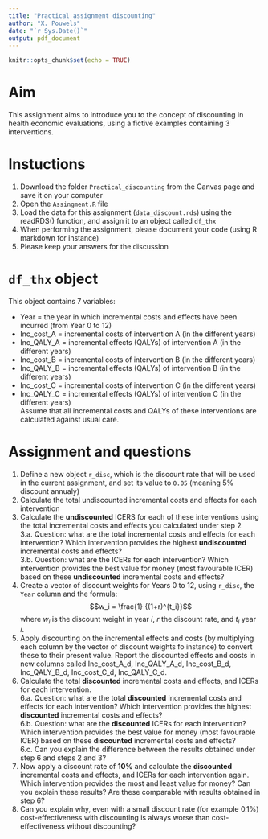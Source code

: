 ```yaml
---
title: "Practical assignment discounting"
author: "X. Pouwels"
date: "`r Sys.Date()`"
output: pdf_document
---
```


```r
knitr::opts_chunk$set(echo = TRUE)
```

# Aim
This assignment aims to introduce you to the concept of discounting in health economic evaluations, using a fictive examples containing 3 interventions.    

# Instuctions
  
1. Download the folder `Practical_discounting` from the Canvas page and save it on your computer
2. Open the `Assingment.R` file  
3. Load the data for this assignment (`data_discount.rds`) using the readRDS() function, and assign it to an object called `df_thx`   
4. When performing the assignment, please document your code (using R markdown for instance)  
5. Please keep your answers for the discussion  

# `df_thx` object
This object contains 7 variables:  

- Year = the year in which incremental costs and effects have been incurred (from Year 0 to 12) 
- Inc_cost_A = incremental costs of intervention A (in the different years)  
- Inc_QALY_A = incremental effects (QALYs) of intervention A (in the different years)  
- Inc_cost_B = incremental costs of intervention B (in the different years)  
- Inc_QALY_B = incremental effects (QALYs) of intervention B (in the different years)  
- Inc_cost_C = incremental costs of intervention C (in the different years)  
- Inc_QALY_C = incremental effects (QALYs) of intervention C (in the different years)  
Assume that all incremental costs and QALYs of these interventions are calculated against usual care.

\newpage
# Assignment and questions  

1. Define a new object `r_disc`, which is the discount rate that will be used in the current assignment, and set its value to `0.05` (meaning 5% discount annualy)
2. Calculate the total undiscounted incremental costs and effects for each intervention  
3. Calculate the **undiscounted** ICERS for each of these interventions using the total incremental costs and effects you calculated under step 2  
3.a. Question: what are the total incremental costs and effects for each intervention? Which intervention provides the highest **undiscounted** incremental costs and effects?  
3.b. Question: what are the ICERs for each intervention? Which intervention provides the best value for money (most favourable ICER) based on these **undiscounted** incremental costs and effects?  
4. Create a vector of discount weights for Years 0 to 12, using `r_disc`, the `Year` column and the formula: $$w_i = \frac{1} {(1+r)^{t_i}}$$ where $w_i$ is the discount weight in year $i$, $r$ the discount rate, and $t_i$ year $i$.  
5. Apply discounting on the incremental effects and costs (by multiplying each column by the vector of discount weights fo instance) to convert these to their present value. Report the discounted effects and costs in new columns called Inc_cost_A_d, Inc_QALY_A_d, Inc_cost_B_d, Inc_QALY_B_d, Inc_cost_C_d, Inc_QALY_C_d.   
6. Calculate the total **discounted** incremental costs and effects, and ICERs for each intervention.  
6.a. Question: what are the total **discounted** incremental costs and effects for each intervention? Which intervention provides the highest **discounted** incremental costs and effects?  
6.b. Question: what are the **discounted** ICERs for each intervention? Which intervention provides the best value for money (most favourable ICER) based on these **discounted** incremental costs and effects?  
6.c. Can you explain the difference between the results obtained under step 6 and steps 2 and 3?  
7. Now apply a discount rate of **10%**  and calculate the **discounted** incremental costs and effects, and ICERs for each intervention again. Which intervention provides the most and least value for money? Can you explain these results? Are these comparable with results obtained in step 6?  
8. Can you explain why, even with a small discount rate (for example 0.1%) cost-effectiveness with discounting is always worse than cost-effectiveness without discounting?